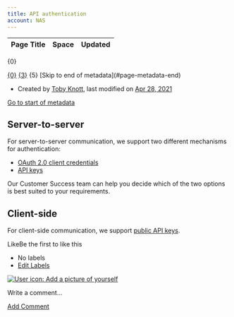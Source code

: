 ```yaml
---
title: API authentication
account: NAS
---
```


<table class="aui"> <thead> <tr class="header"> <th class="search-result-title">Page Title</th> <th class="search-result-space">Space</th> <th class="search-result-date">Updated</th> </tr> </thead> </table> <p class="search-result-count">{0}</p> <tr class="search-result"> <td class="search-result-title"><a href="{1}" class="content-type-{2}"><span>{0}</span></a></td> <td class="search-result-space"><a class="space" href="/display/{4}/" title="{3}">{3}</a></td> <td class="search-result-date"><span class="date" title="{6}">{5}</span></td> </tr> [Skip to end of metadata](#page-metadata-end)

*   Created by [Toby Knott](    /display/~toby.knott
    ), last modified on [Apr 28, 2021](/pages/diffpagesbyversion.action?pageId=20121047&selectedPageVersions=4&selectedPageVersions=5 "Show changes")

[Go to start of metadata](#page-metadata-start)

Server-to-server
----------------

For server-to-server communication, we support two different mechanisms for authentication:

*   [OAuth 2.0 client credentials](/display/x/OAuth+2.0+client+credentials)
*   [API keys](/display/x/API+keys)

Our Customer Success team can help you decide which of the two options is best suited to your requirements.

Client-side
-----------

For client-side communication, we support [public API keys](https://docs.checkout.com/four/resources/api-authentication/api-keys#APIkeys-Publickeys).

LikeBe the first to like this

*   No labels
*   [Edit Labels](# "Edit Labels (Type 'l')")

[![User icon: Add a picture of yourself](/s/en_GB/7901/abf7b35644d5a5d1d7e4b0969a83e8eb2b569fb5/_/images/icons/profilepics/add_profile_pic.svg)](/users/profile/editmyprofilepicture.action)

Write a comment…

[Add Comment](/display/x/API+authentication?showComments=true&showCommentArea=true#addcomment)
